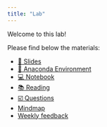 ```yaml
---
title: "Lab"
---
```


Welcome to this lab!

Please find below the materials:

- [📑 Slides](https://github.com/kirenz/lab-template/slides/slides.html)
- [💾 Anaconda Environment](https://github.com/kirenz/environments)
- [💻 Notebook](https://github.com/kirenz/lab-template/tutorial/notebook.ipynb)
- [📚 Reading]()
- [☑️ Questions]()
- [Mindmap]()
- [Weekly feedback]()

